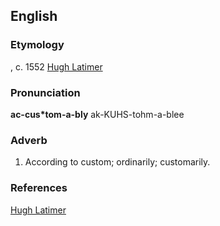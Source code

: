 ==English==

===Etymology===
{{suffix|accustomable|ly}}, c. 1552 [[w:Hugh Latimer|Hugh Latimer]]

===Pronunciation===
'''ac-cus*tom-a-bly'''
ak-KUHS-tohm-a-blee

===Adverb===
{{infl|en|adverb}}
# According to custom; ordinarily; customarily.
===References===
[[w:Hugh Latimer|Hugh Latimer]]
